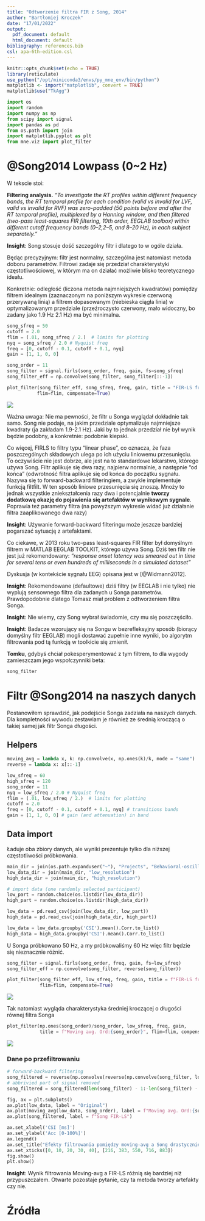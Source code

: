 ```yaml
---
title: "Odtworzenie filtra FIR z Song, 2014"
author: "Bartłomiej Kroczek"
date: "17/01/2022"
output:
  pdf_document: default
  html_document: default
bibliography: references.bib
csl: apa-6th-edition.csl
---
```


```r
knitr::opts_chunk$set(echo = TRUE)
library(reticulate)
use_python("/opt/miniconda3/envs/py_mne_env/bin/python")
matplotlib <- import("matplotlib", convert = TRUE)
matplotlib$use("TkAgg")
```


```python
import os
import random
import numpy as np
from scipy import signal
import pandas as pd
from os.path import join
import matplotlib.pyplot as plt
from mne.viz import plot_filter
```


# @Song2014 Lowpass (0~2 Hz)

W tekscie  stoi:

**Filtering analysis.**
_"To investigate the RT profiles within different frequency bands, the RT temporal profile for each condition (valid vs invalid for LVF, valid vs invalid for RVF) was zero-padded (50 points before and after the RT temporal profile), multiplexed by a Hanning window, and then filtered (two-pass least-squares FIR filtering, 10th order, EEGLAB toolbox) within different cutoff frequency bands (0–2,2–5, and 8–20 Hz), in each subject separately."_  

**Insight**: Song stosuje dość szczególny filtr i dlatego to w ogóle działa. 

Będąc precyzyjnym: filtr jest normalny, szczególna jest natomiast metoda doboru parametrów. 
Filtrowi zadaje się przedział charakterystyki częstotliwościowej, w którym ma on działać 
możliwie blisko teoretycznego ideału.

Konkretnie: odległość (liczona metoda najmniejszych kwadratów) pomiędzy filtrem idealnym 
(zaznaczonym na poniższym wykresie czerwoną przerywaną linią) a filtrem dopasowanym 
(niebieska ciągła linia) w optymalizowanym przedziale (przeźroczysto czerwony, mało widoczny,
bo zadany jako 1.9 Hz 2.1 Hz) ma być minimalna. 

```python
song_sfreq = 50  
cutoff = 2.0
flim = (.01, song_sfreq / 2.)  # limits for plotting
nyq = song_sfreq / 2.0 # Nyquist freq
freq = [0, cutoff - 0.1, cutoff + 0.1, nyq]
gain = [1, 1, 0, 0]

song_order = 11
song_filter = signal.firls(song_order, freq, gain, fs=song_sfreq)
song_filter_eff = np.convolve(song_filter, song_filter[::-1])
```

```python
plot_filter(song_filter_eff, song_sfreq, freq, gain, title = "FIR-LS from Song",
           flim=flim, compensate=True)
```

![](img/plt11.png)

Ważna uwaga: Nie ma pewności, że filtr u Songa wyglądał dokładnie tak samo. Song nie podaje, na jakim przedziale optymalizuje najmniejsze kwadraty (ja zakładam 1.9-2.1 Hz).
Jaki by to jednak przedział nie był wynik będzie podobny, a konkretnie: podobnie kiepski.


Co więcej, FIRLS to filtry typu "linear phase", co oznacza, że faza poszczególnych składowych
ulega po ich użyciu liniowemu przesunięciu. To oczywiście nie jest dobrze, ale jest na to 
standardowe lekarstwo, którego używa Song. Filtr aplikuje się dwa razy, najpierw normalnie,
a następnie "od końca" (odwrotność filtra aplikuje się od końca do początku sygnału. Nazywa się to 
forward-backward filteringiem, a zwykle implementuje funkcją filtfilt. 
W ten sposób liniowe przesunięcia się znoszą. Mnoży to jednak wszystkie zniekształcenia razy dwa
i potencjalnie **tworzy dodatkową okazję do pojawienia się artefaktów w wynikowym sygnale**. 
Poprawia też parametry filtra (na powyższym wykresie widać już działanie filtra zaaplikowanego dwa
razy)

**Insight**: Używanie forward-backward filteringu może jeszcze bardziej pogarszać sytuację z 
artefaktami. 

Co ciekawe, w 2013 roku two-pass least-squares FIR filter był domyślnym filtrem w MATLAB EEGLAB 
TOOLKIT, którego używa Song. Dziś ten filtr nie jest już rekomendowany:
_"response onset latency was smeared out in time for several tens or even hundreds of milliseconds in a simulated dataset"_

Dyskusja (w kontekście sygnału EEG) opisana jest w [@Widmann2012].

**Insight**: Rekomendowane (defaultowe) dziś filtry (w EEGLAB i nie tylko) nie wyplują sensownego filtra
dla zadanych u Songa parametrów. Prawdopodobnie dlatego Tomasz miał problem z odtworzeniem
filtra Songa.

**Insight**: Nie wiemy, czy Song wybrał świadomie, czy mu się poszczęściło.

**Insight**: Badacze wzorujący się na Songu w bezrefleksyjny sposób (biorący domyślny filtr EEGLAB)
mogli dostawać zupełnie inne wyniki, bo algorytm filtrowania pod tą funkcją w toolkicie się
zmienił. 

**Tomku**, gdybyś chciał pokesperymentować z tym filtrem, to dla wygody zamieszczam jego 
wspołczynniki beta:

```python
song_filter
```


# Filtr @Song2014 na naszych danych 

Postanowiłem sprawdzić, jak podejście Songa zadziała na naszych danych. 
Dla kompletności wywodu zestawiam je również ze średnią kroczącą o takiej samej 
jak filtr Songa długości. 

## Helpers

```python
moving_avg = lambda x, k: np.convolve(x, np.ones(k)/k, mode = "same")
reverse = lambda x: x[::-1]

low_sfreq = 60
high_sfreq = 120
song_order = 11
nyq = low_sfreq / 2.0 # Nyquist freq
flim = (.01, low_sfreq / 2.)  # limits for plotting
cutoff = 2.0
freq = [0, cutoff - 0.1, cutoff + 0.1, nyq] # transitions bands 
gain = [1, 1, 0, 0] # gain (and attenuation) in band
```

## Data import

Ładuje oba zbiory danych, ale wyniki prezentuje tylko dla niższej częstotliwości próbkowania.

```python
main_dir = join(os.path.expanduser("~"), "Projects", "Behavioral-oscillations", "data")
low_data_dir = join(main_dir, "low_resolution")
high_data_dir = join(main_dir, "high_resolution")

# import data (one randomly selected participant)
low_part = random.choice(os.listdir(low_data_dir))
high_part = random.choice(os.listdir(high_data_dir))

low_data = pd.read_csv(join(low_data_dir, low_part))
high_data = pd.read_csv(join(high_data_dir, high_part))

low_data = low_data.groupby('CSI').mean().Corr.to_list()
high_data = high_data.groupby('CSI').mean().Corr.to_list()

```

U Songa próbkowano 50 Hz, a my próbkowaliśmy 60 Hz więc filtr będzie się nieznacznie różnić.


```python
song_filter = signal.firls(song_order, freq, gain, fs=low_sfreq)
song_filter_eff = np.convolve(song_filter, reverse(song_filter)) 

plot_filter(song_filter_eff, low_sfreq, freq, gain, title = f"FIR-LS from Song {low_sfreq} Hz",
            flim=flim, compensate=True)

```
![](img/plt2.png)

Tak natomiast wygląda charakterystyka średniej kroczącej o długości równej filtra Songa

```python
plot_filter(np.ones(song_order)/song_order, low_sfreq, freq, gain,
            title = f"Moving avg. Ord:{song_order}", flim=flim, compensate=False)

```
![](img/plt3.png)

### Dane po przefiltrowaniu 

```python

# forward-backward filtering
song_filtered = reverse(np.convolve(reverse(np.convolve(song_filter, low_data)), song_filter))
# abbrivied part of signal removed
song_filtered = song_filtered[len(song_filter) - 1:-len(song_filter) - 1]

fig, ax = plt.subplots()
ax.plot(low_data, label = "Original")
ax.plot(moving_avg(low_data, song_order), label = f"Moving avg. Ord:{song_order}")
ax.plot(song_filtered, label = f"Song FIR-LS")

ax.set_xlabel('CSI [ms]')
ax.set_ylabel('Acc [0-100%]')
ax.legend()
ax.set_title("Efekty filtrowania pomiędzy moving-avg a Song drastycznie się różnią")
ax.set_xticks([0, 10, 20, 30, 40], [216, 383, 550, 716, 883])
fig.show()
plt.show()
```

**Insight**: Wynik filtrowania Moving-avg a FIR-LS różnią się bardziej niż przypuszczałem.
Otwarte pozostaje pytanie, czy ta metoda tworzy artefakty czy nie. 

# Źródła

